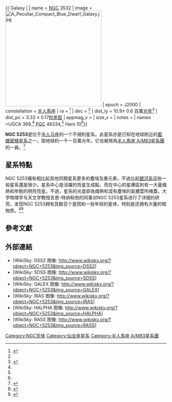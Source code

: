 {{ Galaxy |
| name = [[星雲和星團新總表|NGC]] 3532
| image = [[Image:A_Peculiar_Compact_Blue_Dwarf_Galaxy.jpg|300px]]
| epoch = J2000
| constellation = [[半人馬座|半人馬座]]
| ra = {{RA|13|39|55.9}}<ref name="ned">{{cite web
  | title=NASA/IPAC Extragalactic Database
  | work=Results for NGC 5253
  | url=http://nedwww.ipac.caltech.edu/
  | accessdate=2015-03-25
  | archive-date=2011-05-14
  | archive-url=https://web.archive.org/web/20110514100451/http://nedwww.ipac.caltech.edu/
  | dead-url=no
  }}</ref>
| dec = {{DEC|−31|38|24}}<ref name="ned"/>
| dist_ly = 10.9± 0.6 百萬[[光年|光年]]<ref name="etal2000">{{cite journal
  | author=Ferrarese, Laura
  | display-authors=4
  | author2=Ford, Holland C.
  | author3=Huchra, John
  | author4=Kennicutt, Robert C., Jr.
  | author5=Mould, Jeremy R.
  | author6=Sakai, Shoko
  | author7=Freedman, Wendy L.
  | author8=Stetson, Peter B.
  | author9=Madore, Barry F.
  | author10=Gibson, Brad K.
  | author11=Graham, John A.
  | author12=Hughes, Shaun M.
  | author13=Illingworth, Garth D.
  | author14=Kelson, Daniel D.
  | author15=Macri, Lucas
  | author16=Sebo, Kim
  | author17=Silbermann, N. A.
  | title=A Database of Cepheid Distance Moduli and Tip of the Red Giant Branch, Globular Cluster Luminosity Function, Planetary Nebula Luminosity Function, and Surface Brightness Fluctuation Data Useful for Distance Determinations
  | journal=The Astrophysical Journal Supplement Series
  | date=2000
  | volume=128
  | issue=2
  | pages=431–459
  | bibcode=2000ApJS..128..431F
  | doi=10.1086/313391 |arxiv = astro-ph/9910501
}}</ref>
| dist_pc = 3.33 ± 0.17[[秒差距|秒差距]]
| appmag_v = 
| size_v = 
| notes = 
| names =UGCA 369,<ref name="ned" /> [[Principal_Galaxies_Catalogue|PGC]] 48334,<ref name="ned" /> Haro 10<ref name="ned" />}}

'''NGC 5253'''是位于[[半人马座|半人马座]]的一个不規則星系。此星系亦是已知在地球附近的[[藍緻密矮星系|藍緻密矮星系]]之一，距地球約一千一百萬光年。它也被視為[[半人馬座_A/M83星系團|半人馬座 A/M83星系團]]的一員。<ref>{{cite web |url=http://www.nasa.gov/mission_pages/hubble/science/ngc5253.html |title=Hubble Spots a Peculiar Compact Blue Dwarf Galaxy |publisher=美国国家航空航天局 |access-date=25 March 2015 |archive-date=2014-09-11 |archive-url=https://web.archive.org/web/20140911070157/http://www.nasa.gov/mission_pages/hubble/science/ngc5253.html |dead-url=no }}</ref>

== 星系特點 ==
NGC 5253擁有相比起其他同類星系更多的塵埃及重元素，不過比起[[銀河系|銀河系]]這些一般星系還是很少。星系中心是活躍的恆星生成點，而在中心的星爆區則有一大量熾熱和年輕的明亮恆星。不過，星系的光度卻為熾熱和混有塵埃的氣體雲所掩蓋。大学物理学与天文学教授吉恩-特纳和他的同事对NGC 5253星系进行了详细的研究，发现NGC 5253拥有其数百个星团和一些年轻的星体，特别是还拥有大量的暗物质。<ref>{{cite web |url=http://www.ibtimes.co.uk/nearby-dwarf-galaxy-churning-out-millions-stars-behind-mysterious-veil-dust-1492643 |title=Nearby dwarf galaxy churning out millions of stars behind mysterious veil of dust |publisher=INTERNATIONAL BUSSINESS TIMES |access-date=25 March 2015 |archive-date=2015-04-02 |archive-url=https://web.archive.org/web/20150402173915/http://www.ibtimes.co.uk/nearby-dwarf-galaxy-churning-out-millions-stars-behind-mysterious-veil-dust-1492643 |dead-url=no }}</ref><ref>{{cite web |url=http://tech.qq.com/a/20150324/014442.htm?pgv_ref=aio2015&ptlang=2052 |title=加州大学发现蓝矮星系内隐藏巨型星团 |publisher=腾讯太空 |access-date=25 March 2015 |archive-date=2015-04-02 |archive-url=https://web.archive.org/web/20150402124840/http://tech.qq.com/a/20150324/014442.htm?pgv_ref=aio2015&ptlang=2052 |dead-url=no }}</ref>


== 參考文獻 ==
{{reflist}}


== 外部連結 ==
* [WikiSky: DSS2 图像: http://www.wikisky.org/?object=NGC+5253&img_source=DSS2{{Wayback|url=http://www.wikisky.org/?object=NGC+5253&img_source=DSS2 |date=20150402115911 }}]
* [WikiSky: SDSS 图像: http://www.wikisky.org/?object=NGC+5253&img_source=SDSS{{Wayback|url=http://www.wikisky.org/?object=NGC+5253&img_source=SDSS |date=20150402143504 }}]
* [WikiSky: GALEX 图像: http://www.wikisky.org/?object=NGC+5253&img_source=GALEX{{Wayback|url=http://www.wikisky.org/?object=NGC+5253&img_source=GALEX |date=20150402144355 }}]
* [WikiSky: IRAS 图像: http://www.wikisky.org/?object=NGC+5253&img_source=IRAS{{Wayback|url=http://www.wikisky.org/?object=NGC+5253&img_source=IRAS |date=20150402140619 }}]
* [WikiSky: HALPHA 图像: http://www.wikisky.org/?object=NGC+5253&img_source=HALPHA{{Wayback|url=http://www.wikisky.org/?object=NGC+5253&img_source=HALPHA |date=20150402123330 }}]
* [WikiSky: RASS 图像: http://www.wikisky.org/?object=NGC+5253&img_source=RASS{{Wayback|url=http://www.wikisky.org/?object=NGC+5253&img_source=RASS |date=20150402090820 }}]

[[Category:NGC天体|Category:NGC天体]]
[[Category:仙女座星系|Category:仙女座星系]]
[[Category:半人馬座_A/M83星系團|Category:半人馬座 A/M83星系團]]